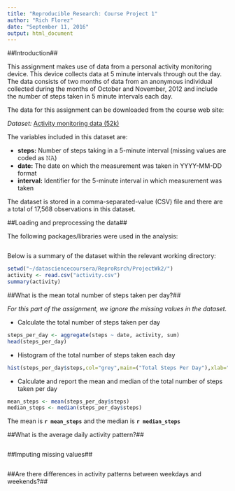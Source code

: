 ```yaml
---
title: "Reproducible Research: Course Project 1"
author: "Rich Florez"
date: "September 11, 2016"
output: html_document
---
```

##Introduction##

This assignment makes use of data from a personal activity monitoring device. This device collects data at 5 minute intervals through out the day. The data consists of two months of data from an anonymous individual collected during the months of October and November, 2012 and include the number of steps taken in 5 minute intervals each day.

The data for this assignment can be downloaded from the course web site:

*Dataset:* [Activity monitoring data (52k)](https://d396qusza40orc.cloudfront.net/repdata%2Fdata%2Factivity.zip)

The variables included in this dataset are:

- **steps:** Number of steps taking in a 5-minute interval (missing values are coded as 𝙽𝙰)
- **date:** The date on which the measurement was taken in YYYY-MM-DD format
- **interval:** Identifier for the 5-minute interval in which measurement was taken

The dataset is stored in a comma-separated-value (CSV) file and there are a total of 17,568 observations in this dataset.

##Loading and preprocessing the data##

The following packages/libraries were used in the analysis:

```r
```

Below is a summary of the dataset within the relevant working directory:

```r
setwd("~/datasciencecoursera/ReproRsrch/ProjectWk2/")
activity <- read.csv("activity.csv")
summary(activity)
```


##What is the mean total number of steps taken per day?##

*For this part of the assignment, we ignore the missing values in the dataset.*

- Calculate the total number of steps taken per day

```r
steps_per_day <- aggregate(steps ~ date, activity, sum)
head(steps_per_day)
```

- Histogram of the total number of steps taken each day

```r
hist(steps_per_day$steps,col="grey",main=("Total Steps Per Day"),xlab="Number of Steps")
```

- Calculate and report the mean and median of the total number of steps taken per day

```r
mean_steps <- mean(steps_per_day$steps)
median_steps <- median(steps_per_day$steps)
```

The mean is **`r mean_steps`** and the median is **`r median_steps`**

##What is the average daily activity pattern?##

```r

```
##Imputing missing values##

```r

```

##Are there differences in activity patterns between weekdays and weekends?##

```r

```

